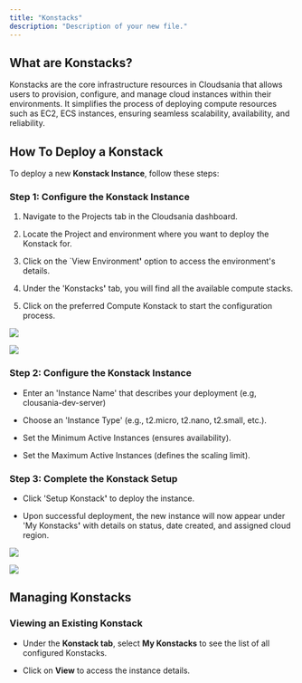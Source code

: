 ```yaml
---
title: "Konstacks"
description: "Description of your new file."
---
```


## What are Konstacks?

<Note>
  Konstacks are the core infrastructure resources in Cloudsania that allows users to provision, configure, and manage cloud instances within their environments. It simplifies the process of deploying compute resources such as EC2, ECS instances, ensuring seamless scalability, availability, and reliability.
</Note>

## &#x20;**How To Deploy a Konstack**

To deploy a new **Konstack Instance**, follow these steps:

### **Step 1: Configure the Konstack Instance**

1. Navigate to the Projects tab in the Cloudsania dashboard.

2. Locate the Project and environment where you want to deploy the Konstack for.

3. Click on the \`View Environmen&#x74;**'** option to access the environment's details.

4. Under the 'Konstack&#x73;**'** tab, you will find all the available compute stacks.

5. Click on the preferred Compute Konstack to start the configuration process.

![](https://api.monosnap.com/file/download?id=tmXspkimFlY5nOAcKda8If8p3L54DD)

![](https://api.monosnap.com/file/download?id=3pRApA9yDCkBAimjDvyoTDW7hN5QnB)

### **Step 2: Configure the Konstack Instance**

* Enter an 'Instance Name' that describes your deployment (e.g, clousania-dev-server)

* Choose an 'Instance Type' (e.g., t2.micro, t2.nano, t2.small, etc.).

* Set the Minimum Active Instances (ensures availability).

* Set the Maximum Active Instances (defines the scaling limit).

### **Step 3: Complete the** Konstack **Setup**

* Click 'Setup Konstac&#x6B;**'** to deploy the instance.

* Upon successful deployment, the new instance will now appear under 'My Konstack&#x73;**'** with details on status, date created, and assigned cloud region.

![](https://api.monosnap.com/file/download?id=R12Wqn6OVvVlBI0IEv1mYDDsgl2sqk)

![](https://api.monosnap.com/file/download?id=TyHP65DxdZfGRxRmZP8Sow69J4YKU6)

## **Managing Konstacks**

### **Viewing an Existing Konstack**

* Under the **Konstack tab**, select **My Konstacks** to see the list of all configured Konstacks.

* Click on **View** to access the instance details.